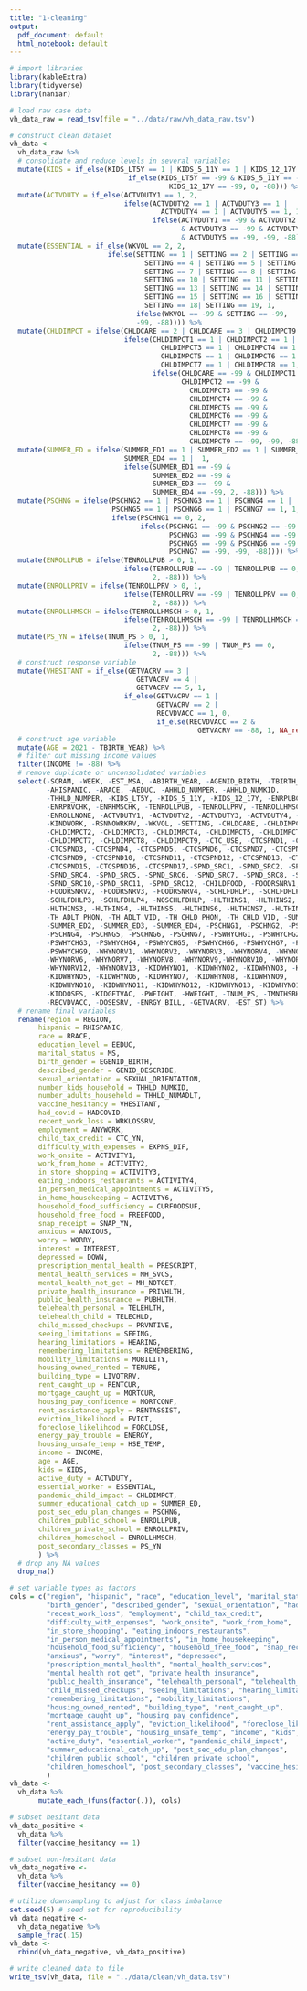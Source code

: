 ```yaml
---
title: "1-cleaning"
output:
  pdf_document: default
  html_notebook: default
---
```


```r
# import libraries
library(kableExtra)
library(tidyverse)
library(naniar)
```

```r
# load raw case data
vh_data_raw = read_tsv(file = "../data/raw/vh_data_raw.tsv")
```


```r
# construct clean dataset
vh_data <-
  vh_data_raw %>%
  # consolidate and reduce levels in several variables
  mutate(KIDS = if_else(KIDS_LT5Y == 1 | KIDS_5_11Y == 1 | KIDS_12_17Y == 1, 1, 
                             if_else(KIDS_LT5Y == -99 & KIDS_5_11Y == -99 & 
                                       KIDS_12_17Y == -99, 0, -88))) %>%
  mutate(ACTVDUTY = if_else(ACTVDUTY1 == 1, 2, 
                            ifelse(ACTVDUTY2 == 1 | ACTVDUTY3 == 1 |
                                     ACTVDUTY4 == 1 | ACTVDUTY5 == 1, 1, 
                                   ifelse(ACTVDUTY1 == -99 & ACTVDUTY2 == -99 
                                          & ACTVDUTY3 == -99 & ACTVDUTY4 == -99 
                                          & ACTVDUTY5 == -99, -99, -88)))) %>%
  mutate(ESSENTIAL = if_else(WKVOL == 2, 2, 
                        ifelse(SETTING == 1 | SETTING == 2 | SETTING == 3| 
                                 SETTING == 4 | SETTING == 5 | SETTING == 6 |
                                 SETTING == 7 | SETTING == 8 | SETTING == 9 | 
                                 SETTING == 10 | SETTING == 11 | SETTING == 12 |
                                 SETTING == 13 | SETTING == 14 | SETTING == 15 | 
                                 SETTING == 15 | SETTING == 16 | SETTING == 17 | 
                                 SETTING == 18| SETTING == 19, 1, 
                               ifelse(WKVOL == -99 & SETTING == -99, 
                               -99, -88)))) %>%
  mutate(CHLDIMPCT = ifelse(CHLDCARE == 2 | CHLDCARE == 3 | CHLDIMPCT9 == 1, 2, 
                            ifelse(CHLDIMPCT1 == 1 | CHLDIMPCT2 == 1 | 
                                     CHLDIMPCT3 == 1 | CHLDIMPCT4 == 1 | 
                                     CHLDIMPCT5 == 1 | CHLDIMPCT6 == 1 | 
                                     CHLDIMPCT7 == 1 | CHLDIMPCT8 == 1, 1,
                                   ifelse(CHLDCARE == -99 & CHLDIMPCT1 == -99 &
                                          CHLDIMPCT2 == -99 & 
                                            CHLDIMPCT3 == -99 & 
                                            CHLDIMPCT4 == -99 & 
                                            CHLDIMPCT5 == -99 &
                                            CHLDIMPCT6 == -99 & 
                                            CHLDIMPCT7 == -99 &
                                            CHLDIMPCT8 == -99 & 
                                            CHLDIMPCT9 == -99, -99, -88)))) %>%
  mutate(SUMMER_ED = ifelse(SUMMER_ED1 == 1 | SUMMER_ED2 == 1 | SUMMER_ED3 == 1, 
                            SUMMER_ED4 == 1 |  1, 
                            ifelse(SUMMER_ED1 == -99 & 
                                   SUMMER_ED2 == -99 &
                                   SUMMER_ED3 == -99 &
                                   SUMMER_ED4 == -99, 2, -88))) %>%
  mutate(PSCHNG = ifelse(PSCHNG2 == 1 | PSCHNG3 == 1 | PSCHNG4 == 1 | 
                         PSCHNG5 == 1 | PSCHNG6 == 1 | PSCHNG7 == 1, 1, 
                         ifelse(PSCHNG1 == 0, 2, 
                                ifelse(PSCHNG1 == -99 & PSCHNG2 == -99 & 
                                       PSCHNG3 == -99 & PSCHNG4 == -99 & 
                                       PSCHNG5 == -99 & PSCHNG6 == -99 & 
                                       PSCHNG7 == -99, -99, -88)))) %>%
  mutate(ENROLLPUB = ifelse(TENROLLPUB > 0, 1, 
                            ifelse(TENROLLPUB == -99 | TENROLLPUB == 0, 
                                   2, -88))) %>%
  mutate(ENROLLPRIV = ifelse(TENROLLPRV > 0, 1, 
                            ifelse(TENROLLPRV == -99 | TENROLLPRV == 0, 
                                   2, -88))) %>%
  mutate(ENROLLHMSCH = ifelse(TENROLLHMSCH > 0, 1, 
                            ifelse(TENROLLHMSCH == -99 | TENROLLHMSCH == 0, 
                                   2, -88))) %>%
  mutate(PS_YN = ifelse(TNUM_PS > 0, 1, 
                            ifelse(TNUM_PS == -99 | TNUM_PS == 0, 
                                   2, -88))) %>%
  # construct response variable
  mutate(VHESITANT = if_else(GETVACRV == 3 | 
                               GETVACRV == 4 | 
                               GETVACRV == 5, 1, 
                            if_else(GETVACRV == 1 | 
                                    GETVACRV == 2 | 
                                    RECVDVACC == 1, 0, 
                                    if_else(RECVDVACC == 2 & 
                                              GETVACRV == -88, 1, NA_real_)))) %>%
  # construct age variable
  mutate(AGE = 2021 - TBIRTH_YEAR) %>%
  # filter out missing income values
  filter(INCOME != -88) %>%
  # remove duplicate or unconsolidated variables
  select(-SCRAM, -WEEK, -EST_MSA, -ABIRTH_YEAR, -AGENID_BIRTH, -TBIRTH_YEAR, 
         -AHISPANIC, -ARACE, -AEDUC, -AHHLD_NUMPER, -AHHLD_NUMKID,
         -THHLD_NUMPER, -KIDS_LT5Y, -KIDS_5_11Y, -KIDS_12_17Y, -ENRPUBCHK, 
         -ENRPRVCHK, -ENRHMSCHK, -TENROLLPUB, -TENROLLPRV, -TENROLLHMSCH, 
         -ENROLLNONE, -ACTVDUTY1, -ACTVDUTY2, -ACTVDUTY3, -ACTVDUTY4, -ACTVDUTY5,
         -KINDWORK, -RSNNOWRKRV, -WKVOL, -SETTING, -CHLDCARE, -CHLDIMPCT1, 
         -CHLDIMPCT2, -CHLDIMPCT3, -CHLDIMPCT4, -CHLDIMPCT5, -CHLDIMPCT6, 
         -CHLDIMPCT7, -CHLDIMPCT8, -CHLDIMPCT9, -CTC_USE, -CTCSPND1, -CTCSPND2, 
         -CTCSPND3, -CTCSPND4, -CTCSPND5, -CTCSPND6, -CTCSPND7, -CTCSPND8, 
         -CTCSPND9, -CTCSPND10, -CTCSPND11, -CTCSPND12, -CTCSPND13, -CTCSPND14, 
         -CTCSPND15, -CTCSPND16, -CTCSPND17,-SPND_SRC1, -SPND_SRC2, -SPND_SRC3, 
         -SPND_SRC4, -SPND_SRC5, -SPND_SRC6, -SPND_SRC7, -SPND_SRC8, -SPND_SRC9, 
         -SPND_SRC10,-SPND_SRC11, -SPND_SRC12, -CHILDFOOD, -FOODRSNRV1, 
         -FOODRSNRV2, -FOODRSNRV3, -FOODRSNRV4, -SCHLFDHLP1, -SCHLFDHLP2,
         -SCHLFDHLP3, -SCHLFDHLP4, -NOSCHLFDHLP, -HLTHINS1, -HLTHINS2, 
         -HLTHINS3, -HLTHINS4, -HLTHINS5, -HLTHINS6, -HLTHINS7, -HLTHINS8,
         -TH_ADLT_PHON, -TH_ADLT_VID, -TH_CHLD_PHON, -TH_CHLD_VID, -SUMMER_ED1, 
         -SUMMER_ED2, -SUMMER_ED3, -SUMMER_ED4, -PSCHNG1, -PSCHNG2, -PSCHNG3, 
         -PSCHNG4, -PSCHNG5, -PSCHNG6, -PSCHNG7, -PSWHYCHG1, -PSWHYCHG2, 
         -PSWHYCHG3, -PSWHYCHG4, -PSWHYCHG5, -PSWHYCHG6, -PSWHYCHG7, -PSWHYCHG8, 
         -PSWHYCHG9, -WHYNORV1, -WHYNORV2, -WHYNORV3, -WHYNORV4, -WHYNORV5, 
         -WHYNORV6, -WHYNORV7, -WHYNORV8, -WHYNORV9,-WHYNORV10, -WHYNORV11, 
         -WHYNORV12, -WHYNORV13, -KIDWHYNO1, -KIDWHYNO2, -KIDWHYNO3, -KIDWHYNO4, 
         -KIDWHYNO5, -KIDWHYNO6, -KIDWHYNO7, -KIDWHYNO8, -KIDWHYNO9, 
         -KIDWHYNO10, -KIDWHYNO11, -KIDWHYNO12, -KIDWHYNO13, -KIDWHYNO14, 
         -KIDDOSES, -KIDGETVAC, -PWEIGHT, -HWEIGHT, -TNUM_PS, -TMNTHSBHND, 
         -RECVDVACC, -DOSESRV, -ENRGY_BILL, -GETVACRV, -EST_ST) %>% 
  # rename final variables
  rename(region = REGION, 
       hispanic = RHISPANIC, 
       race = RRACE, 
       education_level = EEDUC, 
       marital_status = MS,
       birth_gender = EGENID_BIRTH,
       described_gender = GENID_DESCRIBE,
       sexual_orientation = SEXUAL_ORIENTATION,
       number_kids_household = THHLD_NUMKID,
       number_adults_household = THHLD_NUMADLT,
       vaccine_hesitancy = VHESITANT,
       had_covid = HADCOVID,
       recent_work_loss = WRKLOSSRV,
       employment = ANYWORK, 
       child_tax_credit = CTC_YN,
       difficulty_with_expenses = EXPNS_DIF,
       work_onsite = ACTIVITY1,
       work_from_home = ACTIVITY2,
       in_store_shopping = ACTIVITY3,
       eating_indoors_restaurants = ACTIVITY4,
       in_person_medical_appointments = ACTIVITY5,
       in_home_housekeeping = ACTIVITY6,
       household_food_sufficiency = CURFOODSUF,
       household_free_food = FREEFOOD,
       snap_receipt = SNAP_YN,
       anxious = ANXIOUS,
       worry = WORRY,
       interest = INTEREST,
       depressed = DOWN,
       prescription_mental_health = PRESCRIPT,
       mental_health_services = MH_SVCS,
       mental_health_not_get = MH_NOTGET,
       private_health_insurance = PRIVHLTH,
       public_health_insurance = PUBHLTH,
       telehealth_personal = TELEHLTH,
       telehealth_child = TELECHLD,
       child_missed_checkups = PRVNTIVE,
       seeing_limitations = SEEING,
       hearing_limitations = HEARING,
       remembering_limitations = REMEMBERING,
       mobility_limitations = MOBILITY,
       housing_owned_rented = TENURE,
       building_type = LIVQTRRV,
       rent_caught_up = RENTCUR,
       mortgage_caught_up = MORTCUR,
       housing_pay_confidence = MORTCONF,
       rent_assistance_apply = RENTASSIST,
       eviction_likelihood = EVICT,
       foreclose_likelihood = FORCLOSE,
       energy_pay_trouble = ENERGY,
       housing_unsafe_temp = HSE_TEMP,
       income = INCOME,
       age = AGE,
       kids = KIDS,
       active_duty = ACTVDUTY,
       essential_worker = ESSENTIAL,
       pandemic_child_impact = CHLDIMPCT,
       summer_educational_catch_up = SUMMER_ED,
       post_sec_edu_plan_changes = PSCHNG,
       children_public_school = ENROLLPUB,
       children_private_school = ENROLLPRIV,
       children_homeschool = ENROLLHMSCH,
       post_secondary_classes = PS_YN
       ) %>%
  # drop any NA values
  drop_na()

# set variable types as factors
cols = c("region", "hispanic", "race", "education_level", "marital_status", 
         "birth_gender", "described_gender", "sexual_orientation", "had_covid", 
         "recent_work_loss", "employment", "child_tax_credit", 
         "difficulty_with_expenses", "work_onsite", "work_from_home", 
         "in_store_shopping", "eating_indoors_restaurants", 
         "in_person_medical_appointments", "in_home_housekeeping", 
         "household_food_sufficiency", "household_free_food", "snap_receipt",
         "anxious", "worry", "interest", "depressed", 
         "prescription_mental_health", "mental_health_services", 
         "mental_health_not_get", "private_health_insurance", 
         "public_health_insurance", "telehealth_personal", "telehealth_child",
         "child_missed_checkups", "seeing_limitations", "hearing_limitations", 
         "remembering_limitations", "mobility_limitations", 
         "housing_owned_rented", "building_type", "rent_caught_up", 
         "mortgage_caught_up", "housing_pay_confidence", 
         "rent_assistance_apply", "eviction_likelihood", "foreclose_likelihood",
         "energy_pay_trouble", "housing_unsafe_temp", "income", "kids", 
         "active_duty", "essential_worker", "pandemic_child_impact", 
         "summer_educational_catch_up", "post_sec_edu_plan_changes", 
         "children_public_school", "children_private_school", 
         "children_homeschool", "post_secondary_classes", "vaccine_hesitancy"
         )
vh_data <-
  vh_data %>%
       mutate_each_(funs(factor(.)), cols)

# subset hesitant data
vh_data_positive <-
  vh_data %>%
  filter(vaccine_hesitancy == 1)

# subset non-hesitant data
vh_data_negative <-
  vh_data %>%
  filter(vaccine_hesitancy == 0)

# utilize downsampling to adjust for class imbalance
set.seed(5) # seed set for reproducibility
vh_data_negative <- 
  vh_data_negative %>%
  sample_frac(.15)
vh_data <- 
  rbind(vh_data_negative, vh_data_positive)

# write cleaned data to file
write_tsv(vh_data, file = "../data/clean/vh_data.tsv")
```

